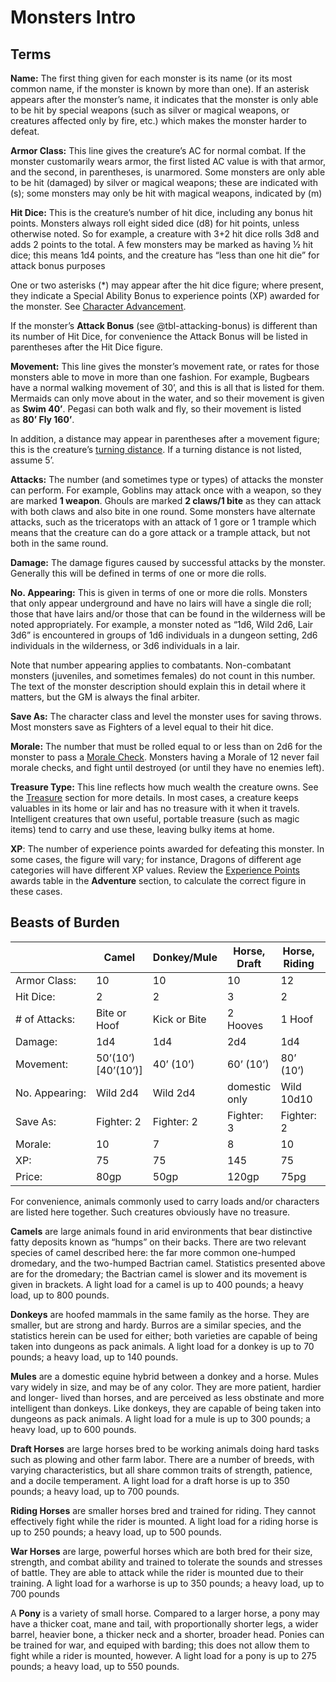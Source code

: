 # Monsters Intro

## Terms

**Name:** The first thing given for each monster is its name (or its most common name, if the monster is known by more than one). If an asterisk appears after the monster's name, it indicates that the monster is only able to be hit by special weapons (such as silver or magical weapons, or creatures affected only by fire, etc.) which makes the monster harder to defeat.

**Armor Class:** This line gives the creature's AC for normal combat. If the monster customarily wears armor, the first listed AC value is with that armor, and the second, in parentheses, is unarmored. Some monsters are only able to be hit (damaged) by silver or magical weapons; these are indicated with (s); some monsters may only be hit with magical weapons, indicated by (m)

**Hit Dice:** This is the creature’s number of hit dice,
including any bonus hit points. Monsters always roll
eight sided dice (d8) for hit points, unless otherwise
noted. So for example, a creature with 3+2 hit dice
rolls 3d8 and adds 2 points to the total. A few monsters
may be marked as having ½ hit dice; this means 1d4
points, and the creature has "less than one hit die" for
attack bonus purposes

One or two asterisks (*) may appear after the hit dice figure; where present, they indicate a Special Ability Bonus to experience points (XP) awarded for the monster. See [Character Advancement](advancement.qmd#advancement).

If the monster's **Attack Bonus** (see @tbl-attacking-bonus) is different than its number of Hit Dice, for convenience the Attack Bonus will be listed in parentheses after the Hit Dice figure.

**Movement:** This line gives the monster's movement rate, or rates for those monsters able to move in more than one fashion. For example, Bugbears have a normal walking movement of 30', and this is all that is listed for them. Mermaids can only move about in the water, and so their movement is given as **Swim 40'**. Pegasi can both walk and fly, so their movement is listed as **80' Fly 160'**.

In addition, a distance may appear in parentheses after a movement figure; this is the creature's [turning distance](combat.qmd#maneuverability). If a turning distance is not listed, assume 5'.

**Attacks:** The number (and sometimes type or types) of attacks the monster can perform. For example, Goblins may attack once with a weapon, so they are marked **1 weapon**. Ghouls are marked **2 claws/1 bite** as they can attack with both claws and also bite in one round. Some monsters have alternate
attacks, such as the triceratops with an attack of 1 gore
or 1 trample which means that the creature can do a
gore attack or a trample attack, but not both in the
same round.

**Damage:** The damage figures caused by successful attacks by the monster. Generally this will be defined in terms of one or more die rolls.

**No. Appearing:** This is given in terms of one or more die rolls. Monsters that only appear underground and have no lairs will have a single die roll; those that have lairs and/or those that can be found in the wilderness will be noted appropriately. For example, a monster noted as "1d6, Wild 2d6, Lair 3d6" is encountered in groups of 1d6 individuals in a dungeon setting, 2d6 individuals in the wilderness, or 3d6 individuals in a lair.

Note that number appearing applies to combatants. Non-combatant monsters (juveniles, and sometimes females) do not count in this number. The text of the monster description should explain this in detail where it matters, but the GM is always the final arbiter.

**Save As:** The character class and level the monster uses for saving throws. Most monsters save as Fighters of a level equal to their hit dice.

**Morale:** The number that must be rolled equal to or less than on 2d6 for the monster to pass a [Morale Check](combat.qmd#morale). Monsters having a Morale of 12 never fail morale checks, and fight until destroyed (or until they have no enemies left). 

**Treasure Type:** This line reflects how much wealth the creature owns. See the [Treasure](treasure.qmd#treasure-types) section for more details. In most cases, a creature keeps valuables in its home or lair and has no treasure with it when it travels. Intelligent creatures that own useful, portable treasure (such as magic items) tend to carry and use these, leaving bulky items at home.

**XP**: The number of experience points awarded for defeating this monster. In some cases, the figure will vary; for instance, Dragons of different age categories will have different XP values. Review the [Experience Points](advancement.qmd#experience-points-xp) awards table in the **Adventure** section, to calculate the correct figure in these cases.


## Beasts of Burden


::: {.table-responsive}

|                 | Camel               | Donkey/Mule  | Horse, Draft     | Horse, Riding     | Horse, War    | Pony          | Pony, War     | 
|-----------------|---------------------|--------------|------------------|-------------------|---------------|---------------|---------------|
| Armor Class:    | 10                  | 10           | 10               | 12                | 12            | 10            | 12            | 
| Hit Dice:       | 2                   | 2            | 3                | 2                 | 3             | 2             | 2             | 
| \# of Attacks:  | Bite or Hoof        | Kick or Bite | 2 Hooves         | 1 Hoof            | 2 Hooves      | 2 Hooves      | 2 Hooves      | 
| Damage:         | 1d4                 | 1d4          | 2d4              | 1d4               | 2d4           | 1d4           | 1d4           | 
| Movement:       | 50'(10') [40'(10')] | 40' (10')    | 60' (10')        | 80' (10')         | 80' (10')     | 60' (10')     | 60' (10')     | 
| No. Appearing:  | Wild 2d4            | Wild 2d4     | domestic only    | Wild 10d10        | domestic only | Wild 2d4      | domestic only | 
| Save As:        | Fighter: 2          | Fighter: 2   | Fighter: 3       | Fighter: 2        | Fighter: 3    | Fighter: 2    | Fighter: 2    | 
| Morale:         | 10                  | 7            | 8                | 10                | 15            | 10            | 15            | 
| XP:             | 75                  | 75           | 145              | 75                | 145           | 75            | 95            |
| Price:          | 80gp                | 50gp         | 120gp            | 75pg              | 200gp         | 50gp          | 80gp          |          

:::


For convenience, animals commonly used to carry loads and/or characters are listed here together. Such creatures obviously have no treasure.

**Camels** are large animals found in arid environments that bear distinctive fatty deposits known as "humps" on
their backs. There are two relevant species of camel
described here: the far more common one-humped
dromedary, and the two-humped Bactrian camel.
Statistics presented above are for the dromedary; the
Bactrian camel is slower and its movement is given in
brackets. A light load for a camel is up to 400 pounds;
a heavy load, up to 800 pounds.

**Donkeys** are hoofed mammals in the same family as
the horse. They are smaller, but are strong and hardy.
Burros are a similar species, and the statistics herein can
be used for either; both varieties are capable of being
taken into dungeons as pack animals. A light load for a
donkey is up to 70 pounds; a heavy load, up to 140
pounds.

**Mules** are a domestic equine hybrid between a donkey
and a horse. Mules vary widely in size, and may be of
any color. They are more patient, hardier and longer-
lived than horses, and are perceived as less obstinate
and more intelligent than donkeys. Like donkeys, they
are capable of being taken into dungeons as pack
animals. A light load for a mule is up to 300 pounds; a
heavy load, up to 600 pounds.

**Draft Horses** are large horses bred to be working
animals doing hard tasks such as plowing and other
farm labor. There are a number of breeds, with varying
characteristics, but all share common traits of strength,
patience, and a docile temperament. A light load for a
draft horse is up to 350 pounds; a heavy load, up to
700 pounds.

**Riding Horses** are smaller horses bred and trained for
riding. They cannot effectively fight while the rider is
mounted. A light load for a riding horse is up to 250
pounds; a heavy load, up to 500 pounds.

**War Horses** are large, powerful horses which are both
bred for their size, strength, and combat ability and
trained to tolerate the sounds and stresses of battle.
They are able to attack while the rider is mounted due
to their training. A light load for a warhorse is up to
350 pounds; a heavy load, up to 700 pounds

A **Pony** is a variety of small horse. Compared to a
larger horse, a pony may have a thicker coat, mane and
tail, with proportionally shorter legs, a wider barrel,
heavier bone, a thicker neck and a shorter, broader
head. Ponies can be trained for war, and equiped with barding; this does not
allow them to fight while a rider is mounted, however.
A light load for a pony is up to 275 pounds; a heavy
load, up to 550 pounds.